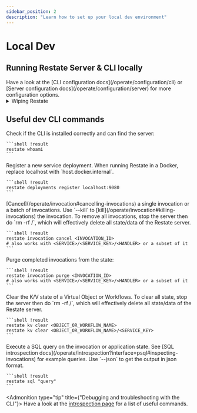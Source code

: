 ```yaml
---
sidebar_position: 2
description: "Learn how to set up your local dev environment"
---
```



# Local Dev

## Running Restate Server & CLI locally
<DownloadRestate/>

<Admonition type="note" title="Server and CLI configuration">
    Have a look at the [CLI configuration docs](/operate/configuration/cli) or [Server configuration docs](/operate/configuration/server) for more configuration options.
</Admonition>

<details>
    <summary> Wiping Restate </summary>

    To start the Restate Server from a clean slate, stop the server and then delete the data directory:

    ```shell
    rm -rf <BASE_DIR>/<NODE_NAME>
    ```

</details>

## Useful dev CLI commands

<TextAndCode>
    Check if the CLI is installed correctly and can find the server:

    ```shell !result
    restate whoami
    ```
</TextAndCode>
<TextAndCode>
    Register a new service deployment.
    When running Restate in a Docker, replace localhost with `host.docker.internal`.

    ```shell !result
    restate deployments register localhost:9080
    ```
</TextAndCode>
<TextAndCode>
    [Cancel](/operate/invocation#cancelling-invocations) a single invocation or a batch of invocations.
    Use `--kill` to [kill](/operate/invocation#killing-invocations) the invocation.
    To remove all invocations, stop the server then do `rm -rf <BASE_DIR>/<NODE_NAME>`, which will effectively delete all state/data of the Restate server.

    ```shell !result
    restate invocation cancel <INVOCATION_ID>
    # also works with <SERVICE>/<SERVICE_KEY>/<HANDLER> or a subset of it
    ```
</TextAndCode>
<TextAndCode>
    Purge completed invocations from the state:

    ```shell !result
    restate invocation purge <INVOCATION_ID>
    # also works with <SERVICE>/<SERVICE_KEY>/<HANDLER> or a subset of it
    ```

</TextAndCode>
<TextAndCode>
    Clear the K/V state of a Virtual Object or Workflows.
    To clear all state, stop the server then do  `rm -rf <BASE_DIR>/<NODE_NAME>`, which will effectively delete all state/data of the Restate server.

    ```shell !result
    restate kv clear <OBJECT_OR_WORKFLOW_NAME>
    restate kv clear <OBJECT_OR_WORKFLOW_NAME>/<SERVICE_KEY>
    ```
</TextAndCode>
<TextAndCode>
    Execute a SQL query on the invocation or application state.
    See [SQL introspection docs](/operate/introspection?interface=psql#inspecting-invocations) for example queries.
    Use `--json` to get the output in json format.

    ```shell !result
    restate sql "query"
    ```

</TextAndCode>

<Admonition type="tip" title={"Debugging and troubleshooting with the CLI"}>
    Have a look at the [introspection page](/operate/introspection) for a list of useful commands.
</Admonition>